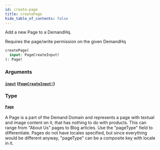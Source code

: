 ```yaml
---
id: create-page
title: createPage
hide_table_of_contents: false
---
```



Add a new Page to a DemandHq.

Requires the page/write permission on the given DemandHq

```graphql
createPage(
  input: PageCreateInput!
): Page!
```


### Arguments

#### [`input`](#) ([`PageCreateInput!`](/demand/api/graphql-admin/reference/inputs/page-create-input))




### Type

#### [`Page`](/demand/api/graphql-admin/reference/objects/page)

A Page is a part of the Demand Domain and represents a page with textual and
image content on it, that has nothing to do with products.
This can range from "About Us" pages to Blog articles. Use the "pageType" field to differentiate.
Pages do not have locales specified, but since everything would be different
anyway, "pageType" can be a composite key with locale in it.




